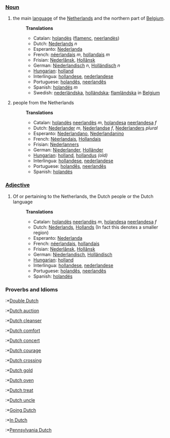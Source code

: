 ===[[Noun]]===
#the main [[language]] of the [[Netherlands]] and the northern part of [[Belgium]].
#:'''Translations'''
#:*Catalan: [[holandès]] ([[flamenc]], [[neerlandès]])
#:*Dutch: [[Nederlands]] ''n''
#:*Esperanto: [[Nederlanda]]
#:*French: [[néerlandais]] ''m'', [[hollandais]] ''m''
#:*Frisian: [[Nederlânsk]], [[Hollânsk]]
#:*German: [[Niederlandisch]] ''n'', [[Holländisch]] ''n''
#:*[[Hungarian]]: [[holland]]
#:*Interlingua: [[hollandese]], [[nederlandese]]
#:*Portuguese: [[holandês]], [[neerlandês]]
#:*Spanish: [[holandés]] ''m''
#:*Swedish: [[nederländska]], [[holländska]]; [[flamländska]] in [[Belgium]]
#people from the Netherlands
#:'''Translations'''
#:*Catalan: [[holandès]] [[neerlandès]] ''m'', [[holandesa]] [[neerlandesa]] ''f''
#:*Dutch:  [[Nederlander]] ''m'', [[Nederlandse]] ''f'', [[Nederlanders]] ''plural''
#:*Esperanto: [[Nederlandano]], [[Nederlandanino]]
#:*French: [[Néerlandais]], [[Hollandais]]
#:*Frisian: [[Nederlanners]]
#:*German: [[Niederlander]], [[Holländer]]
#:*[[Hungarian]]: [[holland]], [[hollandus]] ''(old)''
#:*Interlingua: [[hollandese]], [[nederlandese]]
#:*Portuguese: [[holandês]], [[neerlandês]]
#:*Spanish: [[holandés]]

===[[Adjective]]===
#Of or pertaining to the Netherlands, the Dutch people or the Dutch language
#:'''Translations'''
#:*Catalan: [[holandès]] [[neerlandès]] ''m'', [[holandesa]] [[neerlandesa]] ''f''
#:*Dutch: [[Nederlands]], [[Hollands]] (In fact this denotes a smaller region)
#:*Esperanto: [[Nederlanda]]
#:*French: [[néerlandais]], [[hollandais]]
#:*Frisian: [[Nederlânsk]], [[Hollânsk]]
#:*German: [[Niederlandisch]], [[Holländisch]]
#:*[[Hungarian]]: [[holland]]
#:*Interlingua: [[hollandese]], [[nederlandese]]
#:*Portuguese: [[holandês]], [[neerlandês]]
#:*Spanish: [[holandés]]

===Proverbs and Idioms===
:*[[Double Dutch]]
:*[[Dutch auction]]
:*[[Dutch cleanser]]
:*[[Dutch comfort]]
:*[[Dutch concert]]
:*[[Dutch courage]]
:*[[Dutch crossing]]
:*[[Dutch gold]]
:*[[Dutch oven]]
:*[[Dutch treat]]
:*[[Dutch uncle]]
:*[[Going Dutch]]
:*[[In Dutch]]
:*[[Pennsylvania Dutch]]